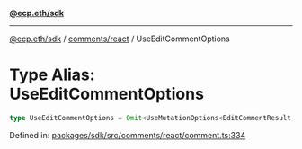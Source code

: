[**@ecp.eth/sdk**](../../../index.mdx)

***

[@ecp.eth/sdk](/sdk-reference/index.mdx) / [comments/react](/sdk-reference/comments/react/index.mdx) / UseEditCommentOptions

# Type Alias: UseEditCommentOptions

```ts
type UseEditCommentOptions = Omit<UseMutationOptions<EditCommentResult, Error, UseEditCommentParams>, "mutationFn">;
```

Defined in: [packages/sdk/src/comments/react/comment.ts:334](https://github.com/ecp-eth/comments-monorepo/blob/main/packages/sdk/src/comments/react/comment.ts#L334)
